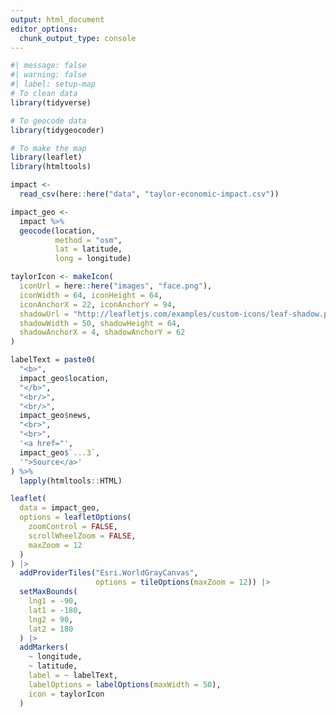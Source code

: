```yaml
---
output: html_document
editor_options: 
  chunk_output_type: console
---
```


```r
#| message: false
#| warning: false
#| label: setup-map
# To clean data
library(tidyverse)

# To geocode data
library(tidygeocoder)

# To make the map
library(leaflet)
library(htmltools)
```

```r
impact <-
  read_csv(here::here("data", "taylor-economic-impact.csv"))

impact_geo <-
  impact %>% 
  geocode(location,
          method = "osm",
          lat = latitude,
          long = longitude)

taylorIcon <- makeIcon(
  iconUrl = here::here("images", "face.png"),
  iconWidth = 64, iconHeight = 64,
  iconAnchorX = 22, iconAnchorY = 94,
  shadowUrl = "http://leafletjs.com/examples/custom-icons/leaf-shadow.png",
  shadowWidth = 50, shadowHeight = 64,
  shadowAnchorX = 4, shadowAnchorY = 62
)

labelText = paste0(
  "<b>",
  impact_geo$location,
  "</b>",
  "<br/>",
  "<br/>",
  impact_geo$news,
  "<br>",
  "<br>",
  '<a href="',
  impact_geo$`...3`,
  '">Source</a>'
) %>% 
  lapply(htmltools::HTML)

leaflet(
  data = impact_geo,
  options = leafletOptions(
    zoomControl = FALSE,
    scrollWheelZoom = FALSE,
    maxZoom = 12
  )
) |>
  addProviderTiles("Esri.WorldGrayCanvas",
                   options = tileOptions(maxZoom = 12)) |>
  setMaxBounds(
    lng1 = -90,
    lat1 = -180,
    lng2 = 90,
    lat2 = 180
  ) |>
  addMarkers(
    ~ longitude,
    ~ latitude,
    label = ~ labelText,
    labelOptions = labelOptions(maxWidth = 50),
    icon = taylorIcon
  )
```

